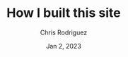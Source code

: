 ---
title: How I built this site
author: Chris Rodriguez
description: The USA is a vast country with a lot of places to visit. Here are the 10 best places to visit in the USA.
date: Jan 2, 2023
type: Journal
background: https://images.unsplash.com/photo-1480714378408-67cf0d13bc1b
---